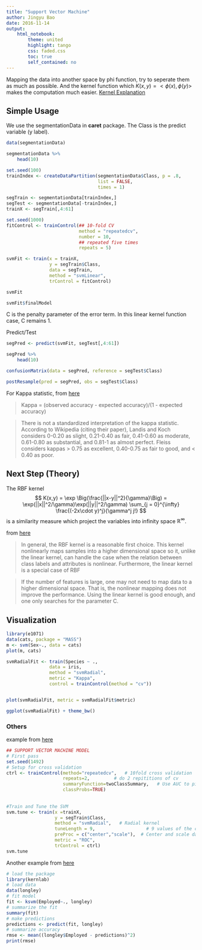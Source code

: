 ---
title: "Support Vector Machine"
author: Jingyu Bao
date: 2016-11-14
output: 
    html_notebook:
        theme: united
        highlight: tango
        css: faded.css
        toc: true
        self_contained: no
---

Mapping the data into another space by phi function, try to seperate them as much as possible. And the kernel function which $K(x, y) = < \phi(x), \phi(y) >$ makes the computation much easier.
[Kernel Explanation](https://www.quora.com/What-are-Kernels-in-Machine-Learning-and-SVM)


## Simple Usage

We use the segmentationData in __caret__ package. The Class is the predict variable (y label).


```{r}
data(segmentationData)

segmentationData %>% 
    head(10)

set.seed(100)
trainIndex <- createDataPartition(segmentationData$Class, p = .8, 
                                  list = FALSE, 
                                  times = 1)

segTrain <- segmentationData[trainIndex,]
segTest <- segmentationData[-trainIndex,]
trainX <- segTrain[,4:61]

set.seed(1000)
fitControl <- trainControl(## 10-fold CV
                           method = "repeatedcv",
                           number = 10,
                           ## repeated five times
                           repeats = 5)

svmFit <- train(x = trainX, 
                y = segTrain$Class,
                data = segTrain,
                method = "svmLinear", 
                trControl = fitControl)

svmFit

svmFit$finalModel
```

C is the penalty parameter of the error term. In this linear kernel function case, C remains $1$.

Predict/Test
```{r}
segPred <- predict(svmFit, segTest[,4:61])

segPred %>% 
    head(10)

confusionMatrix(data = segPred, reference = segTest$Class)

postResample(pred = segPred, obs = segTest$Class)
```




For Kappa statistic, from [here](http://stats.stackexchange.com/questions/82162/kappa-statistic-in-plain-english)

> Kappa = (observed accuracy - expected accuracy)/(1 - expected accuracy)

> There is not a standardized interpretation of the kappa statistic. According to Wikipedia (citing their paper), Landis and Koch considers 0-0.20 as slight, 0.21-0.40 as fair, 0.41-0.60 as moderate, 0.61-0.80 as substantial, and 0.81-1 as almost perfect. Fleiss considers kappas > 0.75 as excellent, 0.40-0.75 as fair to good, and < 0.40 as poor.


## Next Step (Theory)

The RBF kernel 
$$
K(x,y) = \exp \Big(\frac{||x-y||^2}{\gamma}\Big) = \exp(||x||^2/\gamma)\exp(||y||^2/\gamma) \sum_{j = 0}^{\infty} \frac{(-2x\cdot y)^j}{\gamma^j j!}
$$
is a similarity measure which project the variables into infinity space $\mathbb{R}^{\infty}$.

from [here](./svm guide.pdf)

> In general, the RBF kernel is a reasonable first choice. This kernel nonlinearly maps
samples into a higher dimensional space so it, unlike the linear kernel, can handle the
case when the relation between class labels and attributes is nonlinear. Furthermore,
the linear kernel is a special case of RBF

> If the number of features is large, one may not need to map data to a higher dimensional
space. That is, the nonlinear mapping does not improve the performance.
Using the linear kernel is good enough, and one only searches for the parameter C.

## Visualization

```{r}
library(e1071)
data(cats, package = "MASS")
m <- svm(Sex~., data = cats)
plot(m, cats)

svmRadialFit <- train(Species ~ .,
                data = iris, 
                method = "svmRadial", 
                metric = "Kappa",
                control = trainControl(method = "cv"))


plot(svmRadialFit, metric = svmRadialFit$metric)

ggplot(svmRadialFit) + theme_bw()
```



### Others


example from [here](https://www.r-bloggers.com/the-5th-tribe-support-vector-machines-and-caret/)

```{r}
## SUPPORT VECTOR MACHINE MODEL
# First pass
set.seed(1492)
# Setup for cross validation
ctrl <- trainControl(method="repeatedcv",   # 10fold cross validation
                     repeats=2,		    # do 2 repititions of cv
                     summaryFunction=twoClassSummary,	# Use AUC to pick the best model
                     classProbs=TRUE)
 
 
#Train and Tune the SVM
svm.tune <- train(x =trainX,
                  y = segTrain$Class,
                  method = "svmRadial",   # Radial kernel
                  tuneLength = 9,					# 9 values of the cost function
                  preProc = c("center","scale"),  # Center and scale data
                  metric = "ROC",
                  trControl = ctrl)
svm.tune
```


Another example from [here](http://machinelearningmastery.com/non-linear-regression-in-r/)

```{r}
# load the package
library(kernlab)
# load data
data(longley)
# fit model
fit <- ksvm(Employed~., longley)
# summarize the fit
summary(fit)
# make predictions
predictions <- predict(fit, longley)
# summarize accuracy
rmse <- mean((longley$Employed - predictions)^2)
print(rmse)
```

